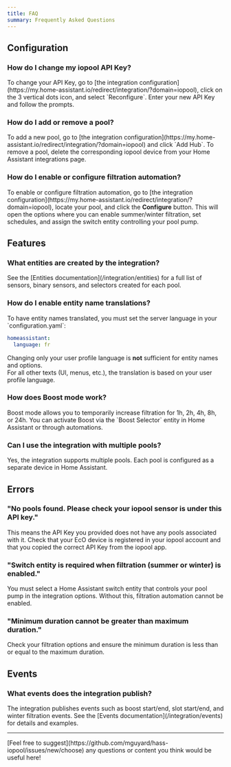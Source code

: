 ```yaml
---
title: FAQ
summary: Frequently Asked Questions
---
```


## Configuration

### How do I change my iopool API Key?

<Accordion title="How to" icon="key" defaultOpen>
To change your API Key, go to [the integration configuration](https://my.home-assistant.io/redirect/integration/?domain=iopool), click on the 3 vertical dots icon, and select `Reconfigure`. Enter your new API Key and follow the prompts.
</Accordion>

### How do I add or remove a pool?

<Accordion title="How to" icon="plus">
To add a new pool, go to [the integration configuration](https://my.home-assistant.io/redirect/integration/?domain=iopool) and click `Add Hub`.  
To remove a pool, delete the corresponding iopool device from your Home Assistant integrations page.
</Accordion>

### How do I enable or configure filtration automation?

<Accordion title="How to" icon="sliders">
To enable or configure filtration automation, go to [the integration configuration](https://my.home-assistant.io/redirect/integration/?domain=iopool), locate your pool, and click the <b>Configure</b> button.  
This will open the options where you can enable summer/winter filtration, set schedules, and assign the switch entity controlling your pool pump.
</Accordion>

## Features

### What entities are created by the integration?

<Accordion title="See the list" icon="table-list">
See the [Entities documentation](/integration/entities) for a full list of sensors, binary sensors, and selectors created for each pool.
</Accordion>

### How do I enable entity name translations?

<Accordion title="Entity name translations" icon="language">
To have entity names translated, you must set the server language in your `configuration.yaml`:

```yaml
homeassistant:
  language: fr
```

Changing only your user profile language is **not** sufficient for entity names and options.  
For all other texts (UI, menus, etc.), the translation is based on your user profile language.
</Accordion>

### How does Boost mode work?

<Accordion title="How to use Boost" icon="bolt">
Boost mode allows you to temporarily increase filtration for 1h, 2h, 4h, 8h, or 24h.  
You can activate Boost via the `Boost Selector` entity in Home Assistant or through automations.
</Accordion>

### Can I use the integration with multiple pools?

<Accordion title="Multi-pool support" icon="layer-group">
Yes, the integration supports multiple pools. Each pool is configured as a separate device in Home Assistant.
</Accordion>

## Errors

### "No pools found. Please check your iopool sensor is under this API key."

<Accordion title="What does this mean?" icon="circle-question">
This means the API Key you provided does not have any pools associated with it.  
Check that your EcO device is registered in your iopool account and that you copied the correct API Key from the iopool app.
</Accordion>

### "Switch entity is required when filtration (summer or winter) is enabled."

<Accordion title="How to solve?" icon="toggle-on">
You must select a Home Assistant switch entity that controls your pool pump in the integration options.  
Without this, filtration automation cannot be enabled.
</Accordion>

### "Minimum duration cannot be greater than maximum duration."

<Accordion title="How to solve?" icon="arrow-down-1-9">
Check your filtration options and ensure the minimum duration is less than or equal to the maximum duration.
</Accordion>

## Events

### What events does the integration publish?

<Accordion title="See event details" icon="bell">
The integration publishes events such as boost start/end, slot start/end, and winter filtration events.  
See the [Events documentation](/integration/events) for details and examples.
</Accordion>

---

<Success>
[Feel free to suggest](https://github.com/mguyard/hass-iopool/issues/new/choose) any questions or content you think would be useful here!
</Success>